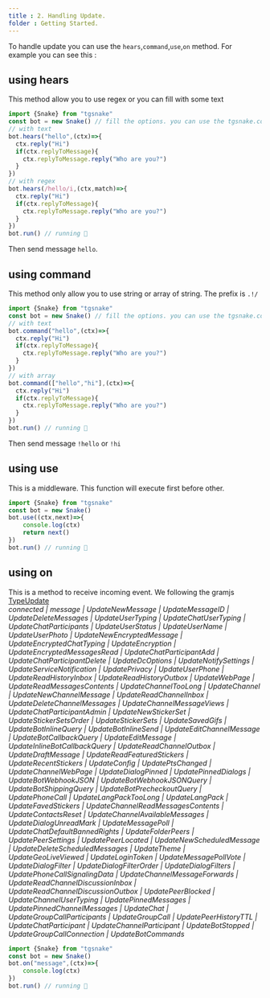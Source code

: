 ```yaml
--- 
title : 2. Handling Update. 
folder : Getting Started. 
--- 
```

To handle update you can use the `hears`,`command`,`use`,`on` method. For example you can see this : 

## using hears 
This method allow you to use regex or you can fill with some text 

```ts:index.ts
import {Snake} from "tgsnake"
const bot = new Snake() // fill the options. you can use the tgsnake.config.js file.
// with text 
bot.hears("hello",(ctx)=>{
  ctx.reply("Hi") 
  if(ctx.replyToMessage){ 
    ctx.replyToMessage.reply("Who are you?")
  }
})
// with regex 
bot.hears(/hello/i,(ctx,match)=>{
  ctx.reply("Hi") 
  if(ctx.replyToMessage){ 
    ctx.replyToMessage.reply("Who are you?")
  }
})
bot.run() // running 🐍
```
Then send message `hello`.

## using command 
This method only allow you to use string or array of string. The prefix is `.!/` 
```ts:index.ts
import {Snake} from "tgsnake"
const bot = new Snake() // fill the options. you can use the tgsnake.config.js file.
// with text 
bot.command("hello",(ctx)=>{
  ctx.reply("Hi") 
  if(ctx.replyToMessage){ 
    ctx.replyToMessage.reply("Who are you?")
  }
})
// with array
bot.command(["hello","hi"],(ctx)=>{
  ctx.reply("Hi") 
  if(ctx.replyToMessage){ 
    ctx.replyToMessage.reply("Who are you?")
  }
})
bot.run() // running 🐍
```
Then send message `!hello` or `!hi` 
## using use 
This is a middleware. This function will execute first before other. 
```ts:index.ts
import {Snake} from "tgsnake"
const bot = new Snake() 
bot.use((ctx,next)=>{
    console.log(ctx)
    return next()
})
bot.run() // running 🐍
``` 
## using on 
This is a method to receive incoming event. We following the gramjs [TypeUpdate](https://gram.js.org/beta/modules/tl_api.api.html#typeupdate)   
_connected | message | UpdateNewMessage | UpdateMessageID | UpdateDeleteMessages | UpdateUserTyping | UpdateChatUserTyping | UpdateChatParticipants | UpdateUserStatus | UpdateUserName | UpdateUserPhoto | UpdateNewEncryptedMessage | UpdateEncryptedChatTyping | UpdateEncryption | UpdateEncryptedMessagesRead | UpdateChatParticipantAdd | UpdateChatParticipantDelete | UpdateDcOptions | UpdateNotifySettings | UpdateServiceNotification | UpdatePrivacy | UpdateUserPhone | UpdateReadHistoryInbox | UpdateReadHistoryOutbox | UpdateWebPage | UpdateReadMessagesContents | UpdateChannelTooLong | UpdateChannel | UpdateNewChannelMessage | UpdateReadChannelInbox | UpdateDeleteChannelMessages | UpdateChannelMessageViews | UpdateChatParticipantAdmin | UpdateNewStickerSet | UpdateStickerSetsOrder | UpdateStickerSets | UpdateSavedGifs | UpdateBotInlineQuery | UpdateBotInlineSend | UpdateEditChannelMessage | UpdateBotCallbackQuery | UpdateEditMessage | UpdateInlineBotCallbackQuery | UpdateReadChannelOutbox | UpdateDraftMessage | UpdateReadFeaturedStickers | UpdateRecentStickers | UpdateConfig | UpdatePtsChanged | UpdateChannelWebPage | UpdateDialogPinned | UpdatePinnedDialogs | UpdateBotWebhookJSON | UpdateBotWebhookJSONQuery | UpdateBotShippingQuery | UpdateBotPrecheckoutQuery | UpdatePhoneCall | UpdateLangPackTooLong | UpdateLangPack | UpdateFavedStickers | UpdateChannelReadMessagesContents | UpdateContactsReset | UpdateChannelAvailableMessages | UpdateDialogUnreadMark | UpdateMessagePoll | UpdateChatDefaultBannedRights | UpdateFolderPeers | UpdatePeerSettings | UpdatePeerLocated | UpdateNewScheduledMessage | UpdateDeleteScheduledMessages | UpdateTheme | UpdateGeoLiveViewed | UpdateLoginToken | UpdateMessagePollVote | UpdateDialogFilter | UpdateDialogFilterOrder | UpdateDialogFilters | UpdatePhoneCallSignalingData | UpdateChannelMessageForwards | UpdateReadChannelDiscussionInbox | UpdateReadChannelDiscussionOutbox | UpdatePeerBlocked | UpdateChannelUserTyping | UpdatePinnedMessages | UpdatePinnedChannelMessages | UpdateChat | UpdateGroupCallParticipants | UpdateGroupCall | UpdatePeerHistoryTTL | UpdateChatParticipant | UpdateChannelParticipant | UpdateBotStopped | UpdateGroupCallConnection | UpdateBotCommands_ 
  
```ts:index.ts
import {Snake} from "tgsnake"
const bot = new Snake() 
bot.on("message",(ctx)=>{
    console.log(ctx)
})
bot.run() // running 🐍
``` 
